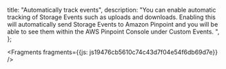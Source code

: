   title: "Automatically track events",
  description: "You can enable automatic tracking of Storage Events such as uploads and downloads. Enabling this will automatically send Storage Events to Amazon Pinpoint and you will be able to see them within the AWS Pinpoint Console under Custom Events. ",
};






<Fragments fragments={{js: js19476cb5610c74c43d7f04e54f6db69d7e}} />